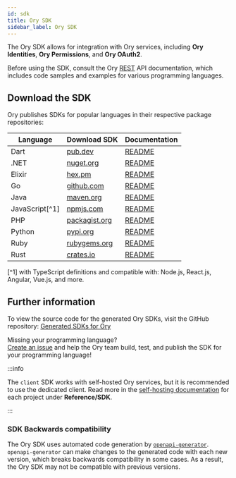 ```yaml
---
id: sdk
title: Ory SDK
sidebar_label: Ory SDK
---
```


The Ory SDK allows for integration with Ory services, including **Ory Identities**, **Ory Permissions**, and **Ory OAuth2**.

Before using the SDK, consult the Ory [REST](./reference/api.mdx) API documentation, which includes code samples and examples for
various programming languages.

## Download the SDK

Ory publishes SDKs for popular languages in their respective package repositories:

| Language       | Download SDK                                                     | Documentation                                                                        |
| -------------- | ---------------------------------------------------------------- | ------------------------------------------------------------------------------------ |
| Dart           | [pub.dev](https://pub.dev/packages/ory_client)                   | [README](https://github.com/ory/sdk/blob/master/clients/client/dart/README.md)       |
| .NET           | [nuget.org](https://www.nuget.org/packages/Ory.Client/)          | [README](https://github.com/ory/sdk/blob/master/clients/client/dotnet/README.md)     |
| Elixir         | [hex.pm](https://hex.pm/packages/ory_client)                     | [README](https://github.com/ory/sdk/blob/master/clients/client/elixir/README.md)     |
| Go             | [github.com](https://github.com/ory/client-go)                   | [README](https://github.com/ory/sdk/blob/master/clients/client/go/README.md)         |
| Java           | [maven.org](https://search.maven.org/artifact/sh.ory/ory-client) | [README](https://github.com/ory/sdk/blob/master/clients/client/java/README.md)       |
| JavaScript[^1] | [npmjs.com](https://www.npmjs.com/package/@ory/client)           | [README](https://github.com/ory/sdk/blob/master/clients/client/typescript/README.md) |
| PHP            | [packagist.org](https://packagist.org/packages/ory/client)       | [README](https://github.com/ory/sdk/blob/master/clients/client/php/README.md)        |
| Python         | [pypi.org](https://pypi.org/project/ory-client/)                 | [README](https://github.com/ory/sdk/blob/master/clients/client/python/README.md)     |
| Ruby           | [rubygems.org](https://rubygems.org/gems/ory-client)             | [README](https://github.com/ory/sdk/blob/master/clients/client/ruby/README.md)       |
| Rust           | [crates.io](https://crates.io/crates/ory-client)                 | [README](https://github.com/ory/sdk/blob/master/clients/client/rust/README.md)       |

[^1] with TypeScript definitions and compatible with: Node.js, React.js, Angular, Vue.js, and more.

## Further information

To view the source code for the generated Ory SDKs, visit the GitHub repository:
[Generated SDKs for Ory](https://github.com/ory/sdk/tree/master/clients/client)

Missing your programming language?  
[Create an issue](https://github.com/ory/sdk/issues) and help the Ory team build, test, and publish the SDK for your programming
language!

:::info

The `client` SDK works with self-hosted Ory services, but it is recommended to use the dedicated client. Read more in the
[self-hosting documentation](https://www.ory.sh/docs/ecosystem/projects) for each project under **Reference/SDK**.

:::

### SDK Backwards compatibility

The Ory SDK uses automated code generation by [`openapi-generator`](https://github.com/OpenAPITools/openapi-generator).
`openapi-generator` can make changes to the generated code with each new version, which breaks backwards compatibility in some
cases. As a result, the Ory SDK may not be compatible with previous versions.
